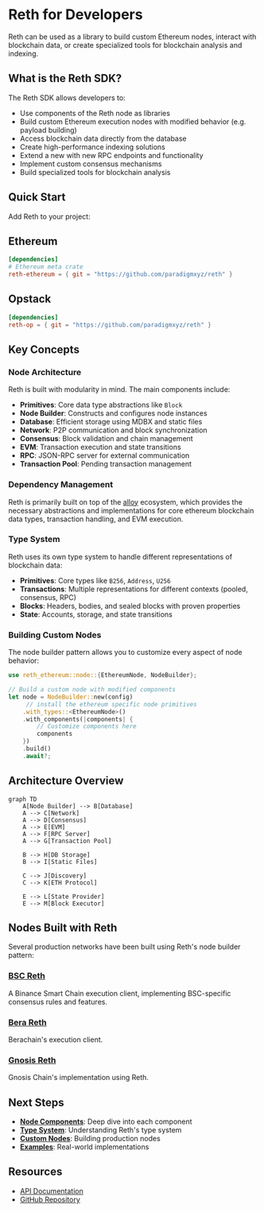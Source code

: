 # Reth for Developers

Reth can be used as a library to build custom Ethereum nodes, interact with blockchain data, or create specialized tools for blockchain analysis and indexing.

## What is the Reth SDK?

The Reth SDK allows developers to:
- Use components of the Reth node as libraries
- Build custom Ethereum execution nodes with modified behavior (e.g. payload building)
- Access blockchain data directly from the database
- Create high-performance indexing solutions
- Extend a new with new RPC endpoints and functionality
- Implement custom consensus mechanisms
- Build specialized tools for blockchain analysis

## Quick Start

Add Reth to your project:

## Ethereum

```toml
[dependencies]
# Ethereum meta crate
reth-ethereum = { git = "https://github.com/paradigmxyz/reth" }
```

## Opstack

```toml
[dependencies]
reth-op = { git = "https://github.com/paradigmxyz/reth" }
```

## Key Concepts

### Node Architecture

Reth is built with modularity in mind. The main components include:

- **Primitives**: Core data type abstractions like `Block`
- **Node Builder**: Constructs and configures node instances
- **Database**: Efficient storage using MDBX and static files
- **Network**: P2P communication and block synchronization
- **Consensus**: Block validation and chain management
- **EVM**: Transaction execution and state transitions
- **RPC**: JSON-RPC server for external communication
- **Transaction Pool**: Pending transaction management

### Dependency Management
Reth is primarily built on top of the [alloy](https://github.com/alloy-rs/alloy) ecosystem, which provides the necessary abstractions and implementations for core ethereum blockchain data types, transaction handling, and EVM execution.


### Type System

Reth uses its own type system to handle different representations of blockchain data:

- **Primitives**: Core types like `B256`, `Address`, `U256`
- **Transactions**: Multiple representations for different contexts (pooled, consensus, RPC)
- **Blocks**: Headers, bodies, and sealed blocks with proven properties
- **State**: Accounts, storage, and state transitions

### Building Custom Nodes

The node builder pattern allows you to customize every aspect of node behavior:

```rust
use reth_ethereum::node::{EthereumNode, NodeBuilder};

// Build a custom node with modified components
let node = NodeBuilder::new(config)
     // install the ethereum specific node primitives
    .with_types::<EthereumNode>()
    .with_components(|components| {
        // Customize components here
        components
    })
    .build()
    .await?;
```

## Architecture Overview

```mermaid
graph TD
    A[Node Builder] --> B[Database]
    A --> C[Network]
    A --> D[Consensus]
    A --> E[EVM]
    A --> F[RPC Server]
    A --> G[Transaction Pool]
    
    B --> H[DB Storage]
    B --> I[Static Files]
    
    C --> J[Discovery]
    C --> K[ETH Protocol]
    
    E --> L[State Provider]
    E --> M[Block Executor]
```

## Nodes Built with Reth

Several production networks have been built using Reth's node builder pattern:

### [BSC Reth](https://github.com/loocapro/reth-bsc)
A Binance Smart Chain execution client, implementing BSC-specific consensus rules and features.

### [Bera Reth](https://github.com/berachain/bera-reth) 
Berachain's execution client.

### [Gnosis Reth](https://github.com/gnosischain/reth_gnosis)
Gnosis Chain's implementation using Reth.


## Next Steps

- **[Node Components](/sdk/node-components)**: Deep dive into each component
- **[Type System](/sdk/typesystem/block)**: Understanding Reth's type system
- **[Custom Nodes](/sdk/custom-node/prerequisites)**: Building production nodes
- **[Examples](/sdk/examples/modify-node)**: Real-world implementations

## Resources

- [API Documentation](https://docs.rs/reth/latest/reth/)
- [GitHub Repository](https://github.com/paradigmxyz/reth)
